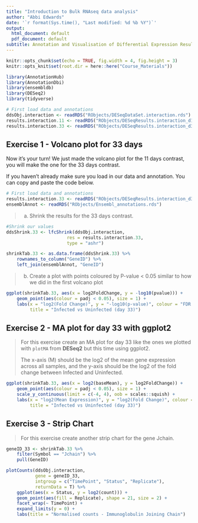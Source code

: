 ```yaml
---
title: "Introduction to Bulk RNAseq data analysis"
author: "Abbi Edwards"
date: '`r format(Sys.time(), "Last modified: %d %b %Y")`'
output:
  html_document: default
  pdf_document: default
subtitle: Annotation and Visualisation of Differential Expression Results - Solutions
---
```


```r
knitr::opts_chunk$set(echo = TRUE, fig.width = 4, fig.height = 3)
knitr::opts_knit$set(root.dir = here::here("Course_Materials"))
```

```r
library(AnnotationHub)
library(AnnotationDbi)
library(ensembldb)
library(DESeq2)
library(tidyverse)
```

```r
# First load data and annotations
ddsObj.interaction <- readRDS("RObjects/DESeqDataSet.interaction.rds")
results.interaction.11 <- readRDS("RObjects/DESeqResults.interaction_d11.rds")
results.interaction.33 <- readRDS("RObjects/DESeqResults.interaction_d33.rds")
```


## Exercise 1 - Volcano plot for 33 days

Now it's your turn! We just made the volcano plot for the 11 days contrast, you will make the one for the 33 days contrast.

If you haven't already make sure you load in our data and annotation. You can copy and paste the code below.

```r
# First load data and annotations
results.interaction.33 <- readRDS("RObjects/DESeqResults.interaction_d33.rds")
ensemblAnnot <- readRDS("RObjects/Ensembl_annotations.rds")
```

> (a)
> Shrink the results for the 33 days contrast.

```r
#Shrink our values
ddsShrink.33 <- lfcShrink(ddsObj.interaction, 
                       res = results.interaction.33,
                       type = "ashr")

shrinkTab.33 <- as.data.frame(ddsShrink.33) %>%
    rownames_to_column("GeneID") %>% 
    left_join(ensemblAnnot, "GeneID")
```

> (b) 
> Create a plot with points coloured by P-value < 0.05 similar to how we did in 
> the first volcano plot

```r
ggplot(shrinkTab.33, aes(x = log2FoldChange, y = -log10(pvalue))) + 
    geom_point(aes(colour = padj < 0.05), size = 1) +
    labs(x = "log2(Fold Change)", y = "-log10(p-value)", colour = "FDR < 5%",
         title = "Infected vs Uninfected (day 33)")
```


## Exercise 2 - MA plot for day 33 with ggplot2

> For this exercise create an MA plot for day 33 like the ones we plotted with 
> `plotMA` from **DESeq2** but this time using ggplot2. 
>
> The x-axis (M) should be the log2 of the mean gene expression across all 
> samples, and the y-axis should be the log2 of the fold change between Infected
> and Uninfected.

```r
ggplot(shrinkTab.33, aes(x = log2(baseMean), y = log2FoldChange)) + 
    geom_point(aes(colour = padj < 0.05), size = 1) +
    scale_y_continuous(limit = c(-4, 4), oob = scales::squish) +
    labs(x = "log2(Mean Expression)", y = "log2(Fold Change)", colour = "FDR < 5%",
         title = "Infected vs Uninfected (day 33)")
```

## Exercise 3 - Strip Chart

> For this exercise create another strip chart for the gene Jchain.

```r
geneID_33 <- shrinkTab.33 %>% 
    filter(Symbol == "Jchain") %>% 
    pull(GeneID)

plotCounts(ddsObj.interaction, 
           gene = geneID_33, 
           intgroup = c("TimePoint", "Status", "Replicate"),
           returnData = T) %>% 
    ggplot(aes(x = Status, y = log2(count))) +
    geom_point(aes(fill = Replicate), shape = 21, size = 2) +
    facet_wrap(~ TimePoint) +
    expand_limits(y = 0) +
    labs(title = "Normalised counts - Immunoglobulin Joining Chain")
```